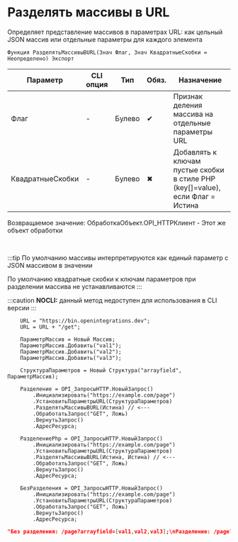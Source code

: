﻿---
sidebar_position: 5
description: Разделять массивы в URL  и другие функции для работы с HTTP-клиент в Открытом пакете интеграций - бесплатной open-source библиотеке интеграций для 1С:Предприятие 8, OneScript и CLI
keywords: [1C, 1С, 1С:Предприятие, 1С:Предприятие 8.3, API, Интеграция, Сервисы, Обмен, OneScript, CLI, HTTP-клиент]
---


# Разделять массивы в URL 
 Определяет представление массивов в параметрах URL: как цельный JSON массив или отдельные параметры для каждого элемента



`Функция РазделятьМассивыВURL(Знач Флаг, Знач КвадратныеСкобки = Неопределено) Экспорт`

  | Параметр | CLI опция | Тип | Обяз. | Назначение |
  |-|-|-|-|-|
  | Флаг | - | Булево | &#x2714; | Признак деления массива на отдельные параметры URL |
  | КвадратныеСкобки | - | Булево | &#x2716; | Добавлять к ключам пустые скобки в стиле PHP (key[]=value), если Флаг = Истина |

  
  Возвращаемое значение:   ОбработкаОбъект.OPI_HTTPКлиент -  Этот же объект обработки

<br/>

:::tip
По умолчанию массивы интерпретируются как единый параметр с JSON массивом в значении

По умолчанию квадратные скобки к ключам параметров при разделении массива не устанавливаются
:::

:::caution
**NOCLI:** данный метод недоступен для использования в CLI версии
:::
<br/>


```bsl title="Пример использования для 1С:Предприятие/OneScript"
    URL = "https://bin.openintegrations.dev";
    URL = URL + "/get";

    ПараметрМассив = Новый Массив;
    ПараметрМассив.Добавить("val1");
    ПараметрМассив.Добавить("val2");
    ПараметрМассив.Добавить("val3");

    СтруктураПараметров = Новый Структура("arrayfield", ПараметрМассив);

    Разделение = OPI_ЗапросыHTTP.НовыйЗапрос()
        .Инициализировать("https://example.com/page")
        .УстановитьПараметрыURL(СтруктураПараметров)
        .РазделятьМассивыВURL(Истина) // <---
        .ОбработатьЗапрос("GET", Ложь)
        .ВернутьЗапрос()
        .АдресРесурса;

    РазделениеPhp = OPI_ЗапросыHTTP.НовыйЗапрос()
        .Инициализировать("https://example.com/page")
        .УстановитьПараметрыURL(СтруктураПараметров)
        .РазделятьМассивыВURL(Истина, Истина) // <---
        .ОбработатьЗапрос("GET", Ложь)
        .ВернутьЗапрос()
        .АдресРесурса;

    БезРазделения = OPI_ЗапросыHTTP.НовыйЗапрос()
        .Инициализировать("https://example.com/page")
        .УстановитьПараметрыURL(СтруктураПараметров)
        .ОбработатьЗапрос("GET", Ложь)
        .ВернутьЗапрос()
        .АдресРесурса;
```
    



```json title="Результат"
"Без разделения: /page?arrayfield=[val1,val2,val3];\nРазделение: /page?arrayfield=val1&arrayfield=val2&arrayfield=val3\nРазделение (php): /page?arrayfield[]=val1&arrayfield[]=val2&arrayfield[]=val3"
```
